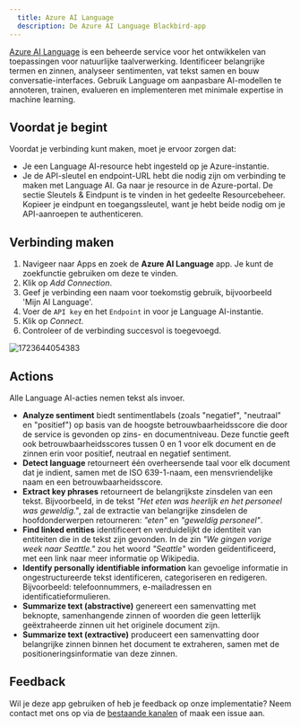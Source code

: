 ```yaml
---
  title: Azure AI Language
  description: De Azure AI Language Blackbird-app
---
```


<LinkCard title="Bekijk op Github" target="_blank" href="https://github.com/bb-io/MicrosoftAILanguage" icon="github" />

[Azure AI Language](https://azure.microsoft.com/en-us/products/ai-services/ai-language) is een beheerde service voor het ontwikkelen van toepassingen voor natuurlijke taalverwerking. Identificeer belangrijke termen en zinnen, analyseer sentimenten, vat tekst samen en bouw conversatie-interfaces. Gebruik Language om aanpasbare AI-modellen te annoteren, trainen, evalueren en implementeren met minimale expertise in machine learning.

## Voordat je begint

Voordat je verbinding kunt maken, moet je ervoor zorgen dat:

- Je een Language AI-resource hebt ingesteld op je Azure-instantie.
- Je de API-sleutel en endpoint-URL hebt die nodig zijn om verbinding te maken met Language AI. Ga naar je resource in de Azure-portal. De sectie Sleutels & Eindpunt is te vinden in het gedeelte Resourcebeheer. Kopieer je eindpunt en toegangssleutel, want je hebt beide nodig om je API-aanroepen te authenticeren.

## Verbinding maken

1. Navigeer naar Apps en zoek de **Azure AI Language** app. Je kunt de zoekfunctie gebruiken om deze te vinden.
2. Klik op _Add Connection_.
3. Geef je verbinding een naam voor toekomstig gebruik, bijvoorbeeld 'Mijn AI Language'.
4. Voer de `API key` en het `Endpoint` in voor je Language AI-instantie.
5. Klik op _Connect_.
6. Controleer of de verbinding succesvol is toegevoegd.

![1723644054383](https://raw.githubusercontent.com/bb-io/MicrosoftAILanguage/main/image/README/1723644054383.png)

## Actions

Alle Language AI-acties nemen tekst als invoer.

- **Analyze sentiment** biedt sentimentlabels (zoals "negatief", "neutraal" en "positief") op basis van de hoogste betrouwbaarheidsscore die door de service is gevonden op zins- en documentniveau. Deze functie geeft ook betrouwbaarheidsscores tussen 0 en 1 voor elk document en de zinnen erin voor positief, neutraal en negatief sentiment.
- **Detect language** retourneert één overheersende taal voor elk document dat je indient, samen met de ISO 639-1-naam, een mensvriendelijke naam en een betrouwbaarheidsscore.
- **Extract key phrases** retourneert de belangrijkste zinsdelen van een tekst. Bijvoorbeeld, in de tekst _"Het eten was heerlijk en het personeel was geweldig."_, zal de extractie van belangrijke zinsdelen de hoofdonderwerpen retourneren: _"eten"_ en _"geweldig personeel"_.
- **Find linked entities** identificeert en verduidelijkt de identiteit van entiteiten die in de tekst zijn gevonden. In de zin _"We gingen vorige week naar Seattle."_ zou het woord _"Seattle"_ worden geïdentificeerd, met een link naar meer informatie op Wikipedia.
- **Identify personally identifiable information** kan gevoelige informatie in ongestructureerde tekst identificeren, categoriseren en redigeren. Bijvoorbeeld: telefoonnummers, e-mailadressen en identificatieformulieren.
- **Summarize text (abstractive)** genereert een samenvatting met beknopte, samenhangende zinnen of woorden die geen letterlijk geëxtraheerde zinnen uit het originele document zijn.
- **Summarize text (extractive)** produceert een samenvatting door belangrijke zinnen binnen het document te extraheren, samen met de positioneringsinformatie van deze zinnen.

## Feedback

Wil je deze app gebruiken of heb je feedback op onze implementatie? Neem contact met ons op via de [bestaande kanalen](https://www.blackbird.io/) of maak een issue aan.